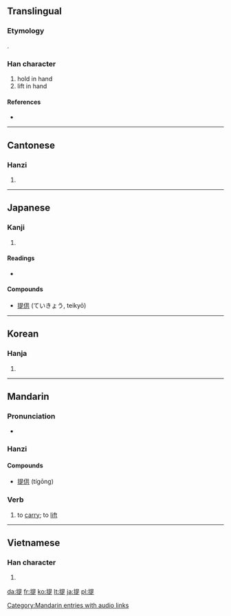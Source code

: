 ==Translingual==
{{stroke order|strokes=12}}
{{stroke order|type=animate}}
===Etymology===
{{Han compound|手|alt1=扌|t1=hand|是|ls=psc|c1=s|c2=p}}.

===Han character===
{{Han char|rn=64|rad=手|as=09|sn=12|four=5608<sub>1</sub>|canj=手日一人 (QAMO)|ids=⿰[[扌]][[是]]}}

# hold in hand
# lift in hand

====References====
* {{Han ref|kx=0441.220|dkj=12344|dj=0792.170|hdz=31915.020|uh=63D0|ud=25552|bh=B4A3|bd=46243}}

----

==Cantonese==

===Hanzi===
{{yue-hanzi|jyut=|y=tai4}}

# {{defn|Cantonese|sort=手09}}

----

==Japanese==

===Kanji===
{{ja-kanji|grade=5|rs=手09}}

# {{defn|Japanese|sort=手09}}

====Readings====
* {{ja-readings|on=[[てい]] (tei), [[だい]] (dai)|kun=[[さげる]] (sageru)}}

====Compounds====
* [[提供]] (ていきょう, teikyō)

----

==Korean==

===Hanja===
{{ko-hanja|hangeul=[[제]], [[시]]|eumhun=끌다, 거느리다 |rv=je, si|mr=che, si|y=cey, si}}

# {{defn|Korean|sort=手09}}

----

==Mandarin==

===Pronunciation===
* {{audio|zh-tí.ogg|audio}}

===Hanzi===
{{cmn-hanzi|pin=[[tí]] ([[ti2]])|wg=t'i<sup>2</sup>}}

====Compounds====
* [[提供]] (tígōng)
===Verb===
{{cmn-verb|ts|pin=tí|pint=ti2|rs=手09}}

#to [[carry]]; to [[lift]]


[[Category:Mandarin entries with audio links]]

----

==Vietnamese==

===Han character===
{{vi-hantu|[[đề]], [[đè]], [[dè]], [[rề]], [[chặn]], [[chẵn]], [[chề]], [[dề]], [[nhè]], [[re]], [[rè]]|rs=手09}}

# {{defn|Vietnamese|sort=手09}}

[[da:提]]
[[fr:提]]
[[ko:提]]
[[lt:提]]
[[ja:提]]
[[pl:提]]